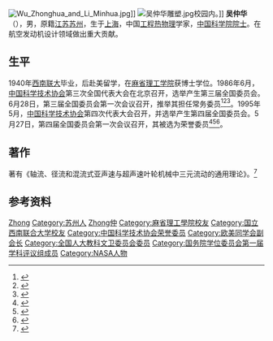 [[File:Wu_Zhonghua_and_Li_Minhua.jpg|thumb]]]]
[[File:吴仲华雕塑.jpg|thumb]]校园内。]]
'''吴仲华'''（{{bd|1917年|7月17日|1992年|9月19日|catIdx=Wu}}），男，原籍[[江苏|江苏]][[苏州|苏州]]，生于[[上海|上海]]，中国[[工程热物理|工程热物理]]学家，[[中国科学院院士|中国科学院院士]]。在航空发动机设计领域做出重大贡献。

== 生平 ==
1940年[[西南联大|西南联大]]毕业，后赴美留学，在[[麻省理工学院|麻省理工学院]]获博士学位。1986年6月，[[中国科学技术协会|中国科学技术协会]]第三次全国代表大会在北京召开，选举产生第三届全国委员会。6月28日，第三届全国委员会第一次会议召开，推举其担任常务委员<ref>{{Cite book|title=中国科学技术协会第三次全国代表大会文件汇编|last=[[中国科协研究室|中国科协研究室]]编|publisher=中国科协研究室|pages=94-96}}</ref><ref>{{Cite book|title=中国共产党组织史资料 附卷4 中华人民共和国群众团体组织 1949.10-1997.9|last=[[中共中央组织部|中共中央组织部]]，中共中央党史研究室，中央档案馆|publisher=[[中共党史出版社|中共党史出版社]]|year=2000|isbn=7-80136-318-3|location=北京|pages=408}}</ref><ref>{{Cite book|title=当代中国科学技术发展史|last=陈建新等主编|publisher=[[湖北教育出版社|湖北教育出版社]]|year=1994.10|isbn=7-5351-1355-9|pages=609|location=武汉}}</ref>。1995年5月，[[中国科学技术协会|中国科学技术协会]]第四次代表大会召开，并选举产生第四届全国委员会。5月27日，第四届全国委员会第一次会议召开，其被选为荣誉委员<ref>{{Cite book|title=中国人物年鉴 1992|last=[[李方诗|李方诗]]等主编|publisher=[[华艺出版社|华艺出版社]]|location=北京|year=1992.10|isbn=7-80039-683-5|pages=475-476}}</ref><ref>{{Cite book|title=中国共产党组织史资料 附卷4 中华人民共和国群众团体组织 1949.10-1997.9|last=[[中共中央组织部|中共中央组织部]]，[[中共中央党史研究室|中共中央党史研究室]]，[[中央档案馆|中央档案馆]]|publisher=[[中共党史出版社|中共党史出版社]]|location=北京|year=2000|isbn=7-80136-318-3|pages=409-410}}</ref><ref>{{Cite book|title=当代中国科学技术发展史|last=[[陈建新|陈建新]]等主编|publisher=[[湖北教育出版社|湖北教育出版社]]|location=武汉|year=1994.10|isbn=7-5351-1355-9|pages=609-610}}</ref>。

== 著作 ==
著有《轴流、径流和混流式亚声速与超声速叶轮机械中三元流动的通用理论》。<ref>{{Cite web |url=http://naca.central.cranfield.ac.uk/report.php?NID=4996 |title=A general theory of three-dimensional flow in subsonic and supersonic turbomachines of axial-, radial-, and mixed-flow types |accessdate=2015-01-16 |archive-date=2016-02-25 |archive-url=https://web.archive.org/web/20160225175434/http://naca.central.cranfield.ac.uk/report.php?NID=4996 |dead-url=no }}</ref>

== 参考资料 ==
{{reflist}}

{{金陵中学|校友}}
{{中国科学院技术科学部院士}}
{{国务院学位委员会第一届学科评议组/工学}}
{{Navboxes 
| title  = 吴仲华在[[中国科学技术协会|中国科学技术协会]]的职务
| list1  =
{{中国科学技术协会第三届全国委员会}}
{{中国科学技术协会第四届全国委员会}}
}}
{{Navboxes
| title  = 吴仲华在[[欧美同学会|欧美同学会]]的职务
| list1  =
{{欧美同学会第一届理事会}}
}}

{{Authority control}}
{{DEFAULTSORT:Wu吴}}
[[Category:吴姓|Zhong]]
[[Category:苏州人|Category:苏州人]]
[[Category:洞泾吴氏|Zhong仲]]
[[Category:麻省理工學院校友|Category:麻省理工學院校友]]
[[Category:国立西南联合大学校友|Category:国立西南联合大学校友]]
[[Category:中国科学技术协会荣誉委员|Category:中国科学技术协会荣誉委员]]
[[Category:欧美同学会副会长|Category:欧美同学会副会长]]
[[Category:全国人大教科文卫委员会委员|Category:全国人大教科文卫委员会委员]]
[[Category:国务院学位委员会第一届学科评议组成员|Category:国务院学位委员会第一届学科评议组成员]]
[[Category:NASA人物|Category:NASA人物]]